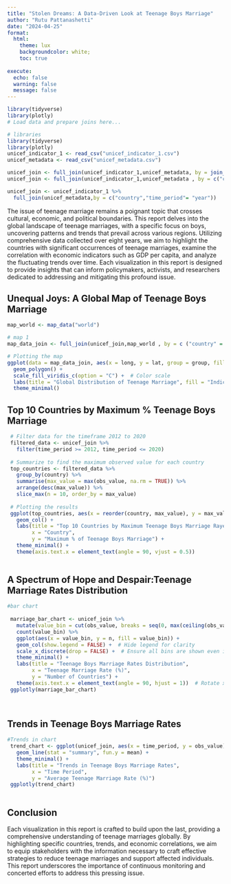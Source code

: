 ```yaml
---
title: "Stolen Dreams: A Data-Driven Look at Teenage Boys Marriage"
author: "Rutu Pattanashetti" 
date: "2024-04-25"
format:
  html: 
    theme: lux 
    backgroundcolor: white;
    toc: true
    
execute: 
  echo: false
  warning: false
  message: false  
---
```

```r
library(tidyverse)
library(plotly)
# Load data and prepare joins here...

# libraries
library(tidyverse)
library(plotly)
unicef_indicator_1 <- read_csv("unicef_indicator_1.csv")
unicef_metadata <- read_csv("unicef_metadata.csv")

unicef_join <- full_join(unicef_indicator_1,unicef_metadata, by = join_by(country , time_period == year))
unicef_join <- full_join(unicef_indicator_1,unicef_metadata , by = c("country","time_period"= "year"))

unicef_join <- unicef_indicator_1 %>%
  full_join(unicef_metadata,by = c("country","time_period"= "year"))
```

The issue of teenage marriage remains a poignant topic that crosses cultural, economic, and political boundaries. This report delves into the global landscape of teenage marriages, with a specific focus on boys, uncovering patterns and trends that prevail across various regions. Utilizing comprehensive data collected over eight years, we aim to highlight the countries with significant occurrences of teenage marriages, examine the correlation with economic indicators such as GDP per capita, and analyze the fluctuating trends over time. Each visualization in this report is designed to provide insights that can inform policymakers, activists, and researchers dedicated to addressing and mitigating this profound issue.

## Unequal Joys: A Global Map of Teenage Boys Marriage

```r
map_world <- map_data("world")

# map 1
map_data_join <- full_join(unicef_join,map_world , by = c ("country" = "region"))

# Plotting the map
ggplot(data = map_data_join, aes(x = long, y = lat, group = group, fill = obs_value)) +
  geom_polygon() +
  scale_fill_viridis_c(option = "C") +  # Color scale
  labs(title = "Global Distribution of Teenage Marriage", fill = "Indicator Value") +
  theme_minimal()

```


## Top 10 Countries by Maximum % Teenage Boys Marriage

```r

 
 # Filter data for the timeframe 2012 to 2020
 filtered_data <- unicef_join %>%
   filter(time_period >= 2012, time_period <= 2020)
 
 # Summarize to find the maximum observed value for each country
 top_countries <- filtered_data %>%
   group_by(country) %>%
   summarise(max_value = max(obs_value, na.rm = TRUE)) %>%
   arrange(desc(max_value)) %>%
   slice_max(n = 10, order_by = max_value)
 
 # Plotting the results
 ggplot(top_countries, aes(x = reorder(country, max_value), y = max_value, fill = country)) +
   geom_col() +
   labs(title = "Top 10 Countries by Maximum Teenage Boys Marriage Raye (2012-2020)",
        x = "Country",
        y = "Maximum % of Teenage Boys Marriage") +
   theme_minimal() +
   theme(axis.text.x = element_text(angle = 90, vjust = 0.5))
 
```


 
## A Spectrum of Hope and Despair:Teenage Marriage Rates Distribution
 
```r
#bar chart
 
 marriage_bar_chart <- unicef_join %>%
   mutate(value_bin = cut(obs_value, breaks = seq(0, max(ceiling(obs_value)), by = 2), include.lowest = TRUE)) %>%
   count(value_bin) %>%
   ggplot(aes(x = value_bin, y = n, fill = value_bin)) +
   geom_col(show.legend = FALSE) +  # Hide legend for clarity
   scale_x_discrete(drop = FALSE) +  # Ensure all bins are shown even if some are empty
   theme_minimal() +
   labs(title = "Teenage Boys Marriage Rates Distribution",
        x = "Teenage Marriage Rate (%)",
        y = "Number of Countries") +
   theme(axis.text.x = element_text(angle = 90, hjust = 1))  # Rotate x labels for readability
 ggplotly(marriage_bar_chart)
 
 
```



## Trends in Teenage Boys Marriage Rates

```r

#Trends in chart
 trend_chart <- ggplot(unicef_join, aes(x = time_period, y = obs_value)) +
   geom_line(stat = "summary", fun.y = mean) +
   theme_minimal() +
   labs(title = "Trends in Teenage Boys Marriage Rates",
        x = "Time Period",
        y = "Average Teenage Marriage Rate (%)")
 ggplotly(trend_chart)
 
```



## Conclusion
Each visualization in this report is crafted to build upon the last, providing a comprehensive understanding of teenage marriages globally. By highlighting specific countries, trends, and economic correlations, we aim to equip stakeholders with the information necessary to craft effective strategies to reduce teenage marriages and support affected individuals. This report underscores the importance of continuous monitoring and concerted efforts to address this pressing issue.




